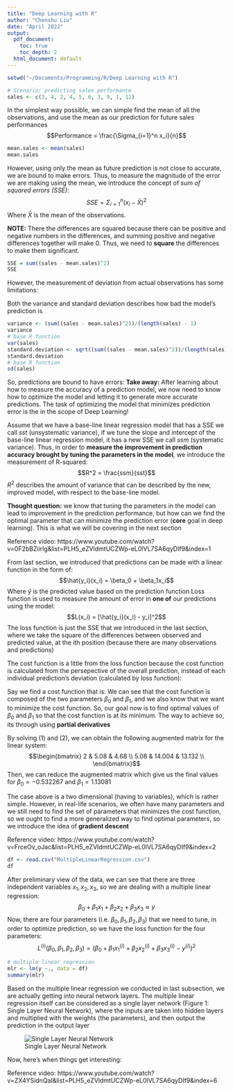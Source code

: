 ```yaml
---
title: "Deep Learning with R"
author: "Chenshu Liu"
date: "April 2022"
output:
  pdf_document:
    toc: true
    toc_depth: 2
  html_document: default
---
```


```r
setwd("~/Documents/Programming/R/Deep Learning with R")
```

\newpage
\section{DL 01 Regression as a first step in deep learning}
\subsection{Prediction from linear regression}
```r
# Scenario: predicting sales performance
sales <- c(3, 4, 2, 4, 5, 6, 3, 9, 1, 12)
```
In the simplest way possible, we can simple find the mean of all the observations, and use the mean as our prediction for future sales performances
$$Performance = \frac{\Sigma_{i=1}^n x_i}{n}$$
```r
mean.sales <- mean(sales)
mean.sales
```
\subsection{How to measure error in prediction}
However, using only the mean as future prediction is not close to accurate, we are bound to make errors. Thus, to measure the magnitude of the error we are making using the mean, we introduce the concept of *sum of squared errors (SSE)*:
$$SSE = \Sigma_{i = 1}^n (x_i - \bar{X})^2$$
Where $\bar{X}$ is the mean of the observations. 

**NOTE:** There the differences are squared because there can be positive and negative numbers in the differences, and summing positive and negative differences together will make 0. Thus, we need to **square** the differences to make them significant.
```r
SSE = sum((sales - mean.sales)^2)
SSE
```
However, the measurement of deviation from actual observations has some limitations:
\begin{enumerate}
  \item In the calculation of SSE, we summed all the differences together, which means the sample size plays a role in the calculation of the deviation. Thus, in order to rule out the effect of sample size on SSE, we introduce the idea of **variance**: $var = \frac{\Sigma_{i = 1}^n (x_i - \bar{X})^2}{n - 1}$, where $n - 1$ is the degrees of freedom. Now, the standard deviation is a square-root version of the measurement of deviation, which makes more sense.
  \item Because the differences are squared, it is hard for us to interpret the deviation, thus, we further introduce the idea of *standard deviation*: $s = \sqrt{\frac{\Sigma_{i = 1}^n (x_i - \bar{X})^2}{n - 1}}$
\end{enumerate}
Both the variance and standard deviation describes how bad the model's prediction is
```r
variance <- (sum((sales - mean.sales)^2))/(length(sales) - 1)
variance
# base R function
var(sales)
standard.deviation <- sqrt((sum((sales - mean.sales)^2))/(length(sales) - 1))
standard.deviation
# base R function
sd(sales)
```
So, predictions are bound to have errors:
\begin{align*}
  y_i &= \bar{X} + \epsilon_i\\
  target &= model + error
\end{align*}
**Take away:** After learning about how to measure the accuracy of a prediction model, we now need to know how to optimize the model and letting it to generate more accurate predictions. The task of optimizing the model that minimizes prediction error is the in the scope of Deep Learning!
\subsection{How to potentially reduce prediction error}
Assume that we have a base-line linear regression model that has a SSE we call *sst* (unsystematic variance), if we tune the slope and intercept of the base-line linear regression model, it has a new SSE we call *ssm* (systematic variance). Thus, in order to **measure the improvement in prediction accuracy brought by tuning the parameters in the model**, we introduce the measurement of R-squared: 
$$R^2 = \frac{ssm}{sst}$$
$R^2$ describes the amount of variance that can be described by the new, improved model, with respect to the base-line model.

\subsection{Preview on next section}
**Thought question:** we know that tuning the parameters in the model can lead to improvement in the prediction performance, but how can we find the optimal parameter that can minimize the prediction error (**core** goal in deep learning). This is what we will be covering in the next section

Reference video: https://www.youtube.com/watch?v=0F2bBZiirlg&list=PLH5_eZVldmtUCZWp-eL0lVL7SA6qyDIf9&index=1 

\newpage
\section{DL 02 Linear regression as a Simple Learner "SL"}
\subsection{Related functions/calculations in prediction}
\subsubsection{Prediction function}
From last section, we introduced that predictions can be made with a linear function in the form of:
$$\hat{y_i}(x_i) = \beta_0 + \beta_1x_i$$
Where $\hat{y}$ is the predicted value based on the prediction function
\subsubsection{Loss function}
Loss function is used to measure the amount of error in **one of** our predictions using the model:
$$L(x_i) = [\hat{y_i}(x_i) - y_i]^2$$
The loss function is just the SSE that we introduced in the last section, where we take the square of the differences between observed and predicted value, at the ith position (because there are many observations and predictions)
\subsubsection{Cost function}
The cost function is a little from the loss function because the cost function is calculated from the persepective of the overall prediction, instead of each individual prediction's deviation (calculated by loss function):
\begin{align*}
  C(\beta_0, \beta_1) &= \frac{1}{n}\Sigma_{i = 1}^n L\\
                      &= \frac{1}{n}\Sigma_{i = 1}^n [\hat{y_i}(x_i) - y_i]^2\\
                      &= \frac{1}{n}\Sigma_{i = 1}^n [\beta_0 + \beta_1x_i - y_i]^2
\end{align*}

\subsection{How to find the optimial parameters}
Say we find a cost function that is:
\begin{align*}
  C &= \frac{1}{5}\times{[\beta_0 + \beta_1(1.3) - 0.7]^2 + \dots + [\beta_0 + \beta_1(3.3) - 3.5]^2}\\
  &= 6.55 - 4.68\beta_0 + \beta_0^2 - 13.132\beta_1 + 5.08\beta_0\beta_1 + 7.002\beta_1^2
\end{align*}
We can see that the cost function is composed of the two parameters $\beta_0$ and $\beta_1$, and we also know that we want to minimize the cost function. So, our goal now is to find optimal values of $\beta_0$ and $\beta_1$ so that the cost function is at its minimum. The way to achieve so, its through using **partial derivatives**

\begin{align}
  \frac{\partial C}{\partial \beta_0} &= 2\beta_0 + 5.08\beta_1 - 4.68\\
  \frac{\partial C}{\partial \beta_1} &= 5.08\beta_0 + 14.004\beta_1 - 13.132
\end{align}
By solving (1) and (2), we can obtain the following augmented matrix for the linear system:
$$\begin{bmatrix}
2 & 5.08 & 4.68 \\
5.08 & 14.004 & 13.132 \\
\end{bmatrix}$$
Then, we can reduce the augmented matrix which give us the final values for $\beta_0 = -0.532267$ and $\beta_1 = 1.13081$

\subsection{Gradient descent}
The case above is a two dimensional (having to variables), which is rather simple. However, in real-life scenarios, we often have many parameters and we still need to find the set of parameters that minimizes the cost function, so we ought to find a more generalized way to find optimal parameters, so we introduce the idea of **gradient descent**
\begin{enumerate}
  \item Randomly choose a point in space and find the derivative (i.e. slope) of the cost function at that particular point: $slope_x$
  \item Define a learning rate (LR), which is a predefined value for gradient descent
  \item Calculate step: $x_{new} = x - LR\times slope_x$
  \item Repeat the same process from step1-3 for $x_{new}$
\end{enumerate}

Reference video: https://www.youtube.com/watch?v=FrceOv_oJac&list=PLH5_eZVldmtUCZWp-eL0lVL7SA6qyDIf9&index=2 

\newpage
\section{DL 03 Linear regression as a Shallow Neural Network "SNN"}
\subsection{Multiple linear regression in R}
```r
df <- read.csv("MultipleLinearRegression.csv")
df
```
After preliminary view of the data, we can see that there are three independent variables $x_1, x_2, x_3$, so we are dealing with a multiple linear regression:
$$\beta_0 + \beta_1x_1 + \beta_2x_2 + \beta_3x_3 \approx y$$
Now, there are four parameters (i.e. $\beta_0, \beta_1, \beta_2, \beta_3$) that we need to tune, in order to optimize prediction, so we have the loss function for the four parameters:
$$L^{(i)}(\beta_0, \beta_1, \beta_2, \beta_3) = (\beta_0 + \beta_1x_1^{(i)} + \beta_2x_2^{(i)} + \beta_3x_3^{(i)} - y^{(i)})^2$$
```r
# multiple linear regression
mlr <- lm(y ~., data = df)
summary(mlr)
```

\subsection{Single layer neural network}
Based on the multiple linear regression we conducted in last subsection, we are actually getting into neural network layers. The multiple linear regression itself can be considered as a single layer network (Figure 1: Single Layer Neural Network), where the inputs are taken into hidden layers and multiplied with the weights (the parameters), and then output the prediction in the output layer

![Single Layer Neural Network](Hand_written_notes/single layer NN.jpeg)

Now, here's when things get interesting:
\begin{enumerate}
  \item We can use **forward propagation** to find output prediction (i.e. feeding in input values, and calculate for output)
  \item We can also use **backward propagation** to better tune the parameters (i.e. using the predicted values, we can go back to tune the parameters and allow for better prediction performance)
\end{enumerate}

Reference video: https://www.youtube.com/watch?v=ZX4YSidnQaI&list=PLH5_eZVldmtUCZWp-eL0lVL7SA6qyDIf9&index=6

\newpage
\section{DL 04 Logistic regression as a Neural Network}
























